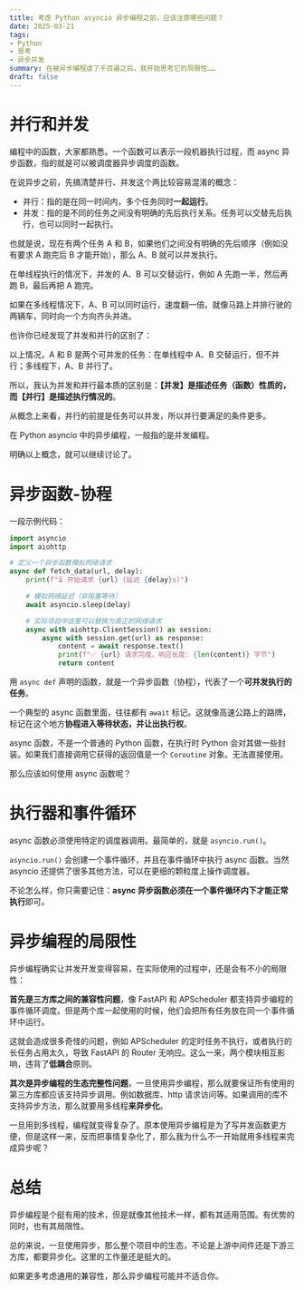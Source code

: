 ```yaml
---
title: 考虑 Python asyncio 异步编程之前，应该注意哪些问题？
date: 2025-03-21
tags:
- Python
- 思考
- 异步并发
summary: 在被异步编程虐了千百遍之后，我开始思考它的局限性……
draft: false
---
```


# 并行和并发

编程中的函数，大家都熟悉。一个函数可以表示一段机器执行过程，而 async 异步函数，指的就是可以被调度器异步调度的函数。

在说异步之前，先搞清楚并行、并发这个两比较容易混淆的概念：

- 并行：指的是在同一时间内，多个任务同时**一起运行**。
- 并发：指的是不同的任务之间没有明确的先后执行关系。任务可以交替先后执行，也可以同时一起执行。

也就是说，现在有两个任务 A 和 B，如果他们之间没有明确的先后顺序（例如没有要求 A 跑完后 B 才能开始），那么 A、B 就可以并发执行。

在单线程执行的情况下，并发的 A、B 可以交替运行，例如 A 先跑一半，然后再跑 B，最后再把 A 跑完。

如果在多线程情况下，A、B 可以同时运行，速度翻一倍。就像马路上并排行驶的两辆车，同时向一个方向齐头并进。

也许你已经发现了并发和并行的区别了：

以上情况，A 和 B 是两个可并发的任务：在单线程中 A、B 交替运行，但不并行；多线程下，A、B 并行了。

所以，我认为并发和并行最本质的区别是：**【并发】是描述任务（函数）性质的，而【并行】是描述执行情况的**。

从概念上来看，并行的前提是任务可以并发，所以并行要满足的条件更多。

在 Python asyncio 中的异步编程，一般指的是并发编程。

明确以上概念，就可以继续讨论了。

# 异步函数-协程

一段示例代码：

```python
import asyncio
import aiohttp

# 定义一个异步函数模拟网络请求
async def fetch_data(url, delay):
    print(f"⏳ 开始请求 {url} (延迟 {delay}s)")

    # 模拟网络延迟（非阻塞等待）
    await asyncio.sleep(delay)

    # 实际项目中这里可以替换为真正的网络请求
    async with aiohttp.ClientSession() as session:
        async with session.get(url) as response:
            content = await response.text()
            print(f"✅ {url} 请求完成，响应长度: {len(content)} 字节")
            return content
```

用 `async def` 声明的函数，就是一个异步函数（协程），代表了一个**可并发执行的任务**。

一个典型的 async 函数里面，往往都有 `await` 标记。这就像高速公路上的路牌，标记在这个地方**协程进入等待状态，并让出执行权**。

async 函数，不是一个普通的 Python 函数，在执行时 Python 会对其做一些封装。如果我们直接调用它获得的返回值是一个 `Coroutine` 对象。无法直接使用。

那么应该如何使用 async 函数呢？

# 执行器和事件循环

async 函数必须使用特定的调度器调用。最简单的，就是 `asyncio.run()`。

`asyncio.run()` 会创建一个事件循环，并且在事件循环中执行 async 函数。当然 asyncio 还提供了很多其他方法，可以在更细的颗粒度上操作调度器。

不论怎么样，你只需要记住：**async 异步函数必须在一个事件循环内下才能正常执行**即可。

# 异步编程的局限性

异步编程确实让并发开发变得容易，在实际使用的过程中，还是会有不小的局限性：

**首先是三方库之间的兼容性问题**，像 FastAPI 和 APScheduler 都支持异步编程的事件循环调度。但是两个库一起使用的时候，他们会把所有任务放在同一个事件循环中运行。

这就会造成很多奇怪的问题，例如 APScheduler 的定时任务不执行，或者执行的长任务占用太久，导致 FastAPI 的 Router 无响应。这么一来，两个模块相互影响，违背了**低耦合**原则。

**其次是异步编程的生态完整性问题**，一旦使用异步编程，那么就要保证所有使用的第三方库都应该支持异步调用。例如数据库、http 请求访问等。如果调用的库不支持异步方法，那么就要用多线程**来异步化**。

一旦用到多线程，编程就变得复杂了。原本使用异步编程是为了写并发函数更方便，但是这样一来，反而把事情复杂化了，那么我为什么不一开始就用多线程来完成异步呢？

# 总结

异步编程是个挺有用的技术，但是就像其他技术一样，都有其适用范围。有优势的同时，也有其局限性。

总的来说，一旦使用异步，那么整个项目中的生态，不论是上游中间件还是下游三方库，都要异步化。这里的工作量还是挺大的。

如果更多考虑通用的兼容性，那么异步编程可能并不适合你。
